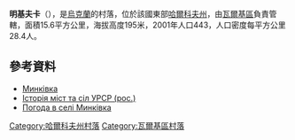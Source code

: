 {{coord|49|45|12|N|35|37|32|E|scale:100000_region:UA|display=title}}

'''明基夫卡'''（{{lang-uk|Минківка}}），是[[烏克蘭|烏克蘭]]的村落，位於該國東部[[哈爾科夫州|哈爾科夫州]]，由[[瓦爾基區|瓦爾基區]]負責管轄，面積15.6平方公里，海拔高度195米，2001年人口443，人口密度每平方公里28.4人。

==參考資料==
* [http://w1.c1.rada.gov.ua/pls/z7502/A005?rdat1=05.09.2011&rf7571=32575 Минківка]{{dead link|date=2018年3月 |bot=InternetArchiveBot |fix-attempted=yes }}
* [https://web.archive.org/web/20110101195139/http://www.igsu.org.ua/Harkovskja.obl/Valkovskij.rajon/Minkovka.html Історія міст та сіл УРСР (рос.)]
* [http://weather.in.ua/ua/har'kovskaja/15674 Погода в селі Минківка]{{Wayback|url=http://weather.in.ua/ua/har%27kovskaja/15674 |date=20160323022609 }}

{{DEFAULTSORT:Минківка}}
[[Category:哈爾科夫州村落|Category:哈爾科夫州村落]]
[[Category:瓦爾基區村落|Category:瓦爾基區村落]]


{{Kharkiv-geo-stub}}